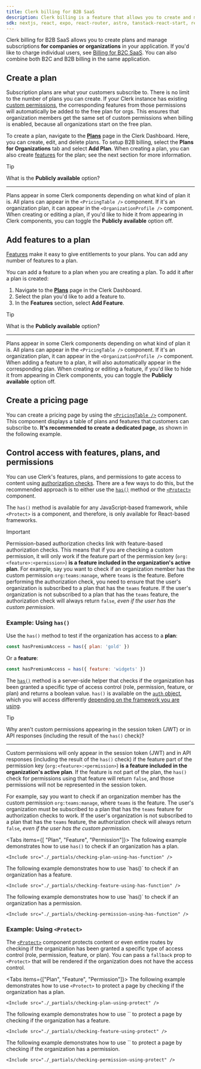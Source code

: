 ```yaml
---
title: Clerk billing for B2B SaaS
description: Clerk billing is a feature that allows you to create and manage plans and features for your application.
sdk: nextjs, react, expo, react-router, astro, tanstack-react-start, remix, nuxt, vue, js-frontend, expressjs, fastify, js-backend
---
```


<Include src="_partials/billing-experimental" />

Clerk billing for B2B SaaS allows you to create plans and manage subscriptions **for companies or organizations** in your application. If you'd like to charge individual users, see [Billing for B2C SaaS](/docs/guides/billing/for-b2c). You can also combine both B2C and B2B billing in the same application.

<Include src="./_partials/enable-billing" />

## Create a plan

Subscription plans are what your customers subscribe to. There is no limit to the number of plans you can create. If your Clerk instance has existing [custom permissions](/docs/guides/organizations/roles-and-permissions), the corresponding features from those permissions will automatically be added to the free plan for orgs. This ensures that organization members get the same set of custom permissions when billing is enabled, because all organizations start on the free plan.

To create a plan, navigate to the [**Plans**](https://dashboard.clerk.com/last-active?path=billing/plans) page in the Clerk Dashboard. Here, you can create, edit, and delete plans. To setup B2B billing, select the **Plans for Organizations** tab and select **Add Plan**. When creating a plan, you can also create [features](/docs/guides/secure/features) for the plan; see the next section for more information.

> [!TIP]
> What is the **Publicly available** option?
>
> ---
>
> Plans appear in some Clerk components depending on what kind of plan it is. All plans can appear in the `<PricingTable />` component. If it's an organization plan, it can appear in the `<OrganizationProfile />` component. When creating or editing a plan, if you'd like to hide it from appearing in Clerk components, you can toggle the **Publicly available** option off.

## Add features to a plan

[Features](/docs/guides/secure/features) make it easy to give entitlements to your plans. You can add any number of features to a plan.

You can add a feature to a plan when you are creating a plan. To add it after a plan is created:

1. Navigate to the [**Plans**](https://dashboard.clerk.com/last-active?path=billing/plans) page in the Clerk Dashboard.
1. Select the plan you'd like to add a feature to.
1. In the **Features** section, select **Add Feature**.

> [!TIP]
> What is the **Publicly available** option?
>
> ---
>
> Plans appear in some Clerk components depending on what kind of plan it is. All plans can appear in the `<PricingTable />` component. If it's an organization plan, it can appear in the `<OrganizationProfile />` component. When adding a feature to a plan, it will also automatically appear in the corresponding plan. When creating or editing a feature, if you'd like to hide it from appearing in Clerk components, you can toggle the **Publicly available** option off.

## Create a pricing page

You can create a pricing page by using the [`<PricingTable />`](/docs/reference/components/billing/pricing-table) component. This component displays a table of plans and features that customers can subscribe to. **It's recommended to create a dedicated page**, as shown in the following example.

<Include src="./_partials/create-an-organization-pricing-table" />

## Control access with features, plans, and permissions

You can use Clerk's features, plans, and permissions to gate access to content using [authorization checks](!authorization-check). There are a few ways to do this, but the recommended approach is to either use the [`has()`](/docs/reference/backend/types/auth-object#has) method or the [`<Protect>`](/docs/reference/components/control/protect) component.

The `has()` method is available for any JavaScript-based framework, while `<Protect>` is a component, and therefore, is only available for React-based frameworks.

> [!IMPORTANT]
> Permission-based authorization checks link with feature-based authorization checks. This means that if you are checking a custom permission, it will only work if the feature part of the permission key (`org:<feature>:<permission>`) **is a feature included in the organization's active plan**. For example, say you want to check if an organization member has the custom permission `org:teams:manage`, where `teams` is the feature. Before performing the authorization check, you need to ensure that the user's organization is subscribed to a plan that has the `teams` feature. If the user's organization is not subscribed to a plan that has the `teams` feature, the authorization check will always return `false`, _even if the user has the custom permission_.

### Example: Using `has()`

Use the `has()` method to test if the organization has access to a **plan**:

```jsx
const hasPremiumAccess = has({ plan: 'gold' })
```

Or a **feature**:

```jsx
const hasPremiumAccess = has({ feature: 'widgets' })
```

The [`has()`](/docs/reference/backend/types/auth-object#has) method is a server-side helper that checks if the organization has been granted a specific type of access control (role, permission, feature, or plan) and returns a boolean value. `has()` is available on the [`auth` object](/docs/reference/backend/types/auth-object), which you will access differently [depending on the framework you are using](/docs/reference/backend/types/auth-object#how-to-access-the-auth-object).

> [!TIP]
> Why aren't custom permissions appearing in the session token (JWT) or in API responses (including the result of the `has()` check)?
>
> ---
>
> Custom permissions will only appear in the session token (JWT) and in API responses (including the result of the `has()` check) if the feature part of the permission key (`org:<feature>:<permission>`) **is a feature included in the organization's active plan**. If the feature is not part of the plan, the `has()` check for permissions using that feature will return `false`, and those permissions will not be represented in the session token.
>
> For example, say you want to check if an organization member has the custom permission `org:teams:manage`, where `teams` is the feature. The user's organization must be subscribed to a plan that has the `teams` feature for authorization checks to work. If the user's organization is not subscribed to a plan that has the `teams` feature, the authorization check will always return `false`, _even if the user has the custom permission_.

<Tabs items={[ "Plan", "Feature", "Permission"]}>
  <Tab>
    The following example demonstrates how to use `has()` to check if an organization has a plan.

    <Include src="./_partials/checking-plan-using-has-function" />
  </Tab>

  <Tab>
    The following example demonstrates how to use `has()` to check if an organization has a feature.

    <Include src="./_partials/checking-feature-using-has-function" />
  </Tab>

  <Tab>
    The following example demonstrates how to use `has()` to check if an organization has a permission.

    <Include src="./_partials/checking-permission-using-has-function" />
  </Tab>
</Tabs>

### Example: Using `<Protect>`

The [`<Protect>`](/docs/reference/components/control/protect) component protects content or even entire routes by checking if the organization has been granted a specific type of access control (role, permission, feature, or plan). You can pass a `fallback` prop to `<Protect>` that will be rendered if the organization does not have the access control.

<Tabs items={["Plan", "Feature", "Permission"]}>
  <Tab>
    The following example demonstrates how to use `<Protect>` to protect a page by checking if the organization has a plan.

    <Include src="./_partials/checking-plan-using-protect" />
  </Tab>

  <Tab>
    The following example demonstrates how to use `<Protect>` to protect a page by checking if the organization has a feature.

    <Include src="./_partials/checking-feature-using-protect" />
  </Tab>

  <Tab>
    The following example demonstrates how to use `<Protect>` to protect a page by checking if the organization has a permission.

    <Include src="./_partials/checking-permission-using-protect" />
  </Tab>
</Tabs>
